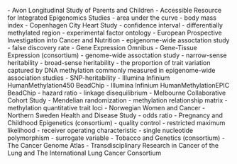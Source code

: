 \textbf{ALSPAC} - Avon Longitudinal Study of Parents and Children \newline
\textbf{ARIES} - Accessible Resource for Integrated Epigenomics Studies \newline
\textbf{AUC} - area under the curve \newline
\textbf{BMI} - body mass index \newline
\textbf{CCHS} - Copenhagen City Heart Study \newline
\textbf{CI} - confidence interval \newline
\textbf{DMR} - differentially methylated region \newline
\textbf{EFO} - experimental factor ontology \newline
\textbf{EPIC} - European Prospective Investigation into Cancer and Nutrition \newline
\textbf{EWAS} - epigenome-wide assoctation study \newline
\textbf{FDR} - false discovery rate \newline
\textbf{GEO} - Gene Expression Omnibus \newline
\textbf{GTEx} - Gene-Tissue Expression (consortium) \newline
\textbf{GWAS} - genome-wide assoctation study \newline
\textbf{h\textsuperscript{2}} - narrow-sense heritability \newline
\textbf{H\textsuperscript{2}} - broad-sense heritability \newline
\textbf{h\textsuperscript{2}\textsubscript{EWAS}} - the proportion of trait variation captured by DNA methylation commonly measured in epigenome-wide association studies \newline
\textbf{h\textsuperscript{2}\textsubscript{SNP}} - SNP-heritability \newline
\textbf{HM450} - Illumina Infinium HumanMethylation450 BeadChip \newline
\textbf{HMEPIC} - Illumina Infinium HumanMethylationEPIC BeadChip \newline
\textbf{HR} - hazard ratio
\textbf{LD} - linkage disequilibrium \newline
\textbf{MCCS} - Melbourne Collaborative Cohort Study \newline
\textbf{MR} - Mendelian randomization \newline
\textbf{MRM} - methylation relationship matrix \newline
\textbf{mQTL} - methylation quantitative trait loci \newline
\textbf{NOWAC} - Norwegian Women and Cancer \newline
\textbf{NSHDS} - Northern Sweden Health and Disease Study \newline
\textbf{OR} - odds ratio \newline
\textbf{PACE} - Pregnancy and Childhood Epigenetics (consortium) \newline
\textbf{QC} - quality control \newline
\textbf{REML} - restricted maximum likelihood \newline
\textbf{ROC} - receiver operating characteristic \newline
\textbf{SNP} - single nucleotide polymorphism \newline
\textbf{SV} - surrogate variable \newline
\textbf{TAG} - Tobacco and Genetics (consortium) \newline
\textbf{TCGA} - The Cancer Genome Atlas \newline
\textbf{TRICL-ILCCO} - Transdisciplinary Research in Cancer of the Lung and The International Lung Cancer Consortium \newline